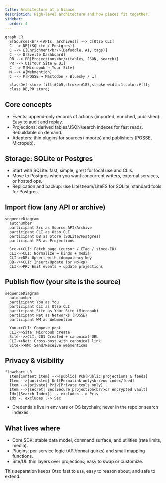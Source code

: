 ```yaml
---
title: Architecture at a Glance
description: High‑level architecture and how pieces fit together.
sidebar:
  order: 4
---
```


```mermaid
graph LR
  S[Sources<br/>(APIs, archives)] --> C[Otso CLI]
  C --> DB[(SQLite / Postgres)]
  C --> E[Enrichment<br/>(Defuddle, AI, tags)]
  C --> D[Svelte Dashboard]
  DB --> PR[Projections<br/>(tables, JSON, search)]
  PR --> UI[Your Site & UI]
  C --> M[Micropub → Your Site]
  M --> W[Webmention]
  C --> P[POSSE → Mastodon / Bluesky / …]

  classDef store fill:#2b5,stroke:#185,stroke-width:1,color:#fff;
  class DB,PR store;
```

## Core concepts

- Events: append‑only records of actions (imported, enriched, published). Easy to audit and replay.
- Projections: derived tables/JSON/search indexes for fast reads. Rebuildable on demand.
- Adapters: thin plugins for sources (imports) and publishers (POSSE, Micropub).

## Storage: SQLite or Postgres

- Start with SQLite: fast, simple, great for local use and CLIs.
- Move to Postgres when you want concurrent writers, external services, or hosted ops.
- Replication and backup: use Litestream/LiteFS for SQLite; standard tools for Postgres.

## Import flow (any API or archive)

```mermaid
sequenceDiagram
  autonumber
  participant Src as Source API/Archive
  participant CLI as Otso CLI
  participant DB as Store (SQLite/Postgres)
  participant PR as Projections

  Src->>CLI: Fetch page (cursor / ETag / since‑ID)
  CLI->>CLI: Normalize → kinds + media
  CLI->>DB: Upsert with idempotency key
  DB-->>CLI: Insert/Update (or No‑op)
  CLI->>PR: Emit events → update projections
```

## Publish flow (your site is the source)

```mermaid
sequenceDiagram
  autonumber
  participant You as You
  participant CLI as Otso CLI
  participant Site as Your Site (Micropub)
  participant Net as Networks (POSSE)
  participant WM as Webmention

  You->>CLI: Compose post
  CLI->>Site: Micropub create
  Site-->>CLI: 201 Created + canonical URL
  CLI->>Net: Cross‑post with canonical link
  Site->>WM: Send/Receive webmentions
```

## Privacy & visibility

```mermaid
flowchart LR
  Item[Content item] -->|public| Pub[Public projections & feeds]
  Item -->|unlisted| Unl[Permalink only<br/>no index/feed]
  Item -->|private| Priv[Private tools only]
  Item -->|secret| Sec[Secure projection<br/>or encrypted vault]
  Idx[[Search Index]] -. excludes .-> Priv
  Idx -. excludes .-> Sec
```

- Credentials live in env vars or OS keychain; never in the repo or search indexes.

## What lives where

- Core SDK: stable data model, command surface, and utilities (rate limits, media).
- Plugins: per‑service logic (API/format quirks) and small mapping functions.
- Site/UI: thin layers over projections; easy to swap or customize.

This separation keeps Otso fast to use, easy to reason about, and safe to extend.
